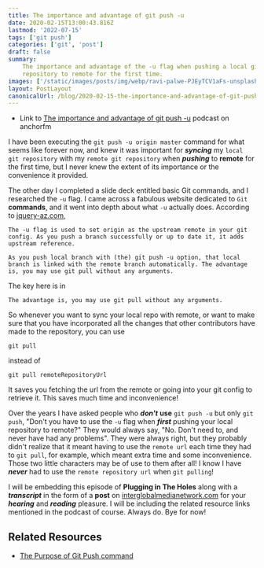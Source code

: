 ```yaml
---
title: The importance and advantage of git push -u
date: 2020-02-15T13:00:43.816Z
lastmod: '2022-07-15'
tags: ['git push']
categories: ['git', 'post']
draft: false
summary:
    The importance and advantage of the -u flag when pushing a local git
    repository to remote for the first time.
images: ['/static/images/posts/img/webp/ravi-palwe-PJEyTCV1aFs-unsplash.webp']
layout: PostLayout
canonicalUrl: /blog/2020-02-15-the-importance-and-advantage-of-git-push-u
---
```


<Unsplash
	src="/static/images/posts/img/webp/ravi-palwe-PJEyTCV1aFs-unsplash.webp"
	author="Ravi Palwe"
	alt="The importance and advantage of git push -u"
	srcUrl="https://unsplash.com/photos/PJEyTCV1aFs"
	authorUrl="https://unsplash.com/@ravipalwe"
/>

-   Link to
    [The importance and advantage of git push -u](https://anchor.fm/maria-campbell/episodes/The-importance-and-advantage-of-git-push--u-earohp)
    podcast on anchorfm

I have been executing the `git push -u origin master` command for what seems
like forever now, and knew it was important for **_syncing_** my
`local git repository` with my `remote git repository` when **_pushing_** to
**remote** for the first time, but I never knew the extent of its importance or
the convenience it provided.

The other day I completed a slide deck entitled basic Git commands, and I
researched the `-u` flag. I came across a fabulous website dedicated to `Git`
**commands**, and it went into depth about what `-u` actually does. According to
[jquery-az.com](https://www.jquery-az.com/),

```shell
The -u flag is used to set origin as the upstream remote in your git config. As you push a branch successfully or up to date it, it adds upstream reference.

As you push local branch with (the) git push -u option, that local branch is linked with the remote branch automatically. The advantage is, you may use git pull without any arguments.
```

The key here is in

```shell
The advantage is, you may use git pull without any arguments.
```

So whenever you want to sync your local repo with remote, or want to make sure
that you have incorporated all the changes that other contributors have made to
the repository, you can use

```shell
git pull
```

instead of

```shell
git pull remoteRepositoryUrl
```

It saves you fetching the url from the remote or going into your git config to
retrieve it. This saves much time and inconvenience!

Over the years I have asked people who **_don't_** **use** `git push -u` but
only `git push`, "Don't you have to use the `-u` flag when **_first_** pushing
your local repository to remote?" They would always say, "No. Don't need to, and
never have had any problems". They were always right, but they probably didn't
realize that it meant having to use the `remote url` each time they had to
`git pull`, for example, which meant extra time and some inconvenience. Those
two little characters may be of use to them after all! I know I have **_never_**
had to use the `remote repository url` when `git pulling`!

I will be embedding this episode of **Plugging in The Holes** along with a
**_transcript_** in the form of a **post** on
[interglobalmedianetwork.com](https://www.interglobalmedianetwork.com/) for your
**_hearing_** and **_reading_** pleasure. I will be including the related
resource links mentioned in the podcast of course. Always do. Bye for now!

## Related Resources

-   [The Purpose of Git Push command](https://www.jquery-az.com/git-push-command/)
